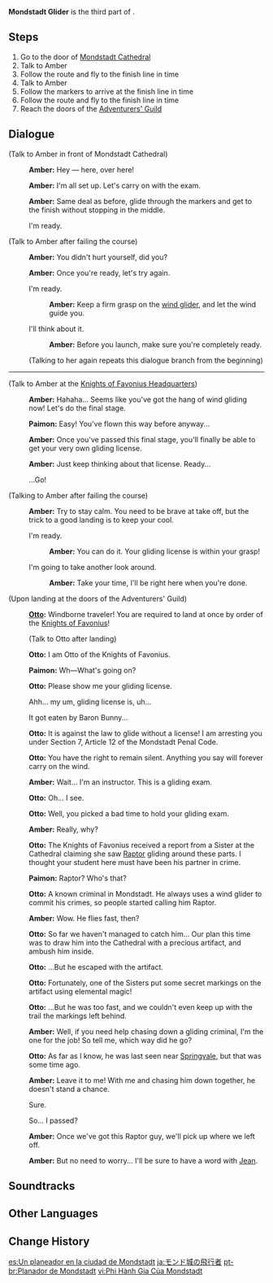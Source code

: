 {{Quest Infobox
|image         = Story Quest Amber A1 Mondstadt Glider.png
|id            = 00427
|type          = Story
|chapter       = Lepus Chapter
|actNum        = I
|part          = 3
|act           = Wind, Courage, and Wings
|character     = Amber
|startLocation = [[Mondstadt City|Mondstadt]], [[Mondstadt]]
|region        = Mondstadt
|area          = Starfell Valley
|subarea       = Mondstadt City
|prev          = License to Glide
|next          = They Call Him Raptor
|rewards       = Adventure EXP*225;Mora*5,525;Adventurer's Experience*3;Fine Enhancement Ore*6
|characters    = Amber;Otto;Paimon;Traveler
|voiced        = yes
}}
'''Mondstadt Glider''' is the third part of {{Quest|Wind, Courage, and Wings}}.

==Steps==
# Go to the door of [[Mondstadt Cathedral]]
# Talk to Amber
# Follow the route and fly to the finish line in time
# Talk to Amber
# Follow the markers to arrive at the finish line in time
# Follow the route and fly to the finish line in time
# Reach the doors of the [[Adventurers' Guild]]

==Dialogue==
{{Quest Description|As it turned out, the book Amber gave you wasn't a manual, but a fairy tale... After completing the first test out in the wild, you learn that the second test is to take place within the city of Mondstadt itself. Amber is waiting for you there.}}
{{Dialogue Start}}
;(Talk to Amber in front of Mondstadt Cathedral)
:{{A|vo ablq003 2 ambor 01.ogg}} '''Amber:''' Hey &mdash; here, over here!
:{{A|vo ablq003 2 ambor 02.ogg}} '''Amber:''' I'm all set up. Let's carry on with the exam.
:{{A|vo ablq003 2 ambor 03.ogg}} '''Amber:''' Same deal as before, glide through the markers and get to the finish without stopping in the middle.
:{{DIcon}} I'm ready.

;(Talk to Amber after failing the course)
:{{A|vo ablq003 4 ambor 01.ogg}} '''Amber:''' You didn't hurt yourself, did you?
:{{A|vo ablq003 4 ambor 02.ogg}} '''Amber:''' Once you're ready, let's try again.
:{{DIcon}} I'm ready.
::{{A|vo ablq003 4 ambor 03a.ogg}} '''Amber:''' Keep a firm grasp on the [[wind glider]], and let the wind guide you.
:{{DIcon}} I'll think about it.
::{{A|vo ablq003 4 ambor 03b.ogg}} '''Amber:''' Before you launch, make sure you're completely ready.
:;(Talking to her again repeats this dialogue branch from the beginning)

----

;(Talk to Amber at the [[Knights of Favonius Headquarters]])
:{{A|vo ablq003 5 ambor 01.ogg}} '''Amber:''' Hahaha... Seems like you've got the hang of wind gliding now! Let's do the final stage.
:{{A|vo ablq003 5 paimon 01.ogg}} '''Paimon:''' Easy! You've flown this way before anyway...
:{{A|vo ablq003 5 ambor 02.ogg}} '''Amber:''' Once you've passed this final stage, you'll finally be able to get your very own gliding license.
:{{A|vo ablq003 5 ambor 03.ogg}} '''Amber:''' Just keep thinking about that license. Ready...
:{{DIcon}} ...Go!

;(Talking to Amber after failing the course)
:{{A|vo ablq003 7 ambor 01.ogg}} '''Amber:''' Try to stay calm. You need to be brave at take off, but the trick to a good landing is to keep your cool.
:{{DIcon}} I'm ready.
::{{A|vo ablq003 7 ambor 02a.ogg}} '''Amber:''' You can do it. Your gliding license is within your grasp!
:{{DIcon}} I'm going to take another look around.
::{{A|vo ablq003 7 ambor 02b.ogg}} '''Amber:''' Take your time, I'll be right here when you're done.

;(Upon landing at the doors of the Adventurers' Guild)
:{{A|vo ablq003 8 otto 01.ogg}} '''[[Otto]]:''' Windborne traveler! You are required to land at once by order of the [[Knights of Favonius]]!
:;(Talk to Otto after landing)
:{{A|vo ablq003 8 otto 02.ogg}} '''Otto:''' I am Otto of the Knights of Favonius.
:{{A|vo ablq003 8 paimon 01.ogg}} '''Paimon:''' Wh&mdash;What's going on?
:{{A|vo ablq003 8 otto 03.ogg}} '''Otto:''' Please show me your gliding license.
:{{DIcon}} Ahh... my um, gliding license is, uh...
:{{DIcon}} It got eaten by Baron Bunny...
:{{A|vo ablq003 8 otto 04.ogg}} '''Otto:''' It is against the law to glide without a license! I am arresting you under Section 7, Article 12 of the Mondstadt Penal Code.
:{{A|vo ablq003 8 otto 05.ogg}} '''Otto:''' You have the right to remain silent. Anything you say will forever carry on the wind.
:{{A|vo ablq003 8 ambor 01.ogg}} '''Amber:''' Wait... I'm an instructor. This is a gliding exam.
:{{A|vo ablq003 8 otto 06.ogg}} '''Otto:''' Oh... I see.
:{{A|vo ablq003 8 otto 07.ogg}} '''Otto:''' Well, you picked a bad time to hold your gliding exam.
:{{A|vo ablq003 8 ambor 02.ogg}} '''Amber:''' Really, why?
:{{A|vo ablq003 8 otto 08.ogg}} '''Otto:''' The Knights of Favonius received a report from a Sister at the Cathedral claiming she saw [[Raptor]] gliding around these parts. I thought your student here must have been his partner in crime.
:{{A|vo ablq003 8 paimon 02.ogg}} '''Paimon:''' Raptor? Who's that?
:{{A|vo ablq003 8 otto 09.ogg}} '''Otto:''' A known criminal in Mondstadt. He always uses a wind glider to commit his crimes, so people started calling him Raptor.
:{{A|vo ablq003 8 ambor 03.ogg}} '''Amber:''' Wow. He flies fast, then?
:{{A|vo ablq003 8 otto 10.ogg}} '''Otto:''' So far we haven't managed to catch him... Our plan this time was to draw him into the Cathedral with a precious artifact, and ambush him inside.
:{{A|vo ablq003 8 otto 11.ogg}} '''Otto:''' ...But he escaped with the artifact.
:{{A|vo ablq003 8 otto 12.ogg}} '''Otto:''' Fortunately, one of the Sisters put some secret markings on the artifact using elemental magic!
:{{A|vo ablq003 8 otto 13.ogg}} '''Otto:''' ...But he was too fast, and we couldn't even keep up with the trail the markings left behind.
:{{A|vo ablq003 8 ambor 04.ogg}} '''Amber:''' Well, if you need help chasing down a gliding criminal, I'm the one for the job! So tell me, which way did he go?
:{{A|vo ablq003 8 otto 14.ogg}} '''Otto:''' As far as I know, he was last seen near [[Springvale]], but that was some time ago.
:{{A|vo ablq003 8 ambor 05.ogg}} '''Amber:''' Leave it to me! With me and {{Traveler}} chasing him down together, he doesn't stand a chance.
:{{DIcon}} Sure.
:{{DIcon}} So... I passed?
:{{A|vo ablq003 8 ambor 06.ogg}} '''Amber:''' Once we've got this Raptor guy, we'll pick up where we left off.
:{{A|vo ablq003 8 ambor 07.ogg}} '''Amber:''' But no need to worry... I'll be sure to have a word with [[Jean]].
{{Dialogue End}}

==Soundtracks==
{{Soundtracks by Category Table|type=quest}}

==Other Languages==
{{Other Languages
|en      = Mondstadt Glider
|zhs     = 蒙德城的飞行者
|zhs_rm  = Méngdé Chéng de Fēixíng Zhě
|zht     = 蒙德城的飛行者
|zht_rm  = Méngdé Chéng de Fēixíng Zhě
|zh_tl   = Mondstadt's Flier
|ja      = モンド城の飛行者
|ja_rm   = Mondo-jou no Hikousha{{Assumed}}
|ja_tl   = Glider of the City of Mondstadt
|ko      = 몬드성의 비행자
|ko_rm   = Mondeu-seong-ui Bihaengja
|ko_tl   = Mondstadt's Flier
|es      = Un planeador en la ciudad de Mondstadt
|es_tl   = A Glider in the City of Mondstadt
|fr      = Planeur de Mondstadt
|fr_tl   = Mondstadt Glider
|ru      = Планерист Мондштадта
|ru_tl   = Mondstadt Glider
|th      = นักบินแห่งเมือง Mondstadt
|th_rm   = 
|th_tl   = 
|vi      = Phi Hành Gia Của Mondstadt
|vi_tl   = 
|de      = Ein Flug über Mondstadt
|de_tl   = A Flight over Mondstadt
|id      = Peluncur Mondstadt
|id_tl   = Mondstadt Glider
|pt      = Planador de Mondstadt
|pt_tl   = Mondstadt Glider
|tr      = Mondstadt Pilotu
|tr_tl   = 
|it      = Volovelista di Mondstadt
|it_tl   = 
}}

==Change History==
{{Change History|1.0}}

[[es:Un planeador en la ciudad de Mondstadt]]
[[ja:モンド城の飛行者]]
[[pt-br:Planador de Mondstadt]]
[[vi:Phi Hành Gia Của Mondstadt]]